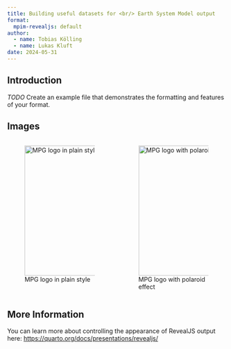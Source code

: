 ```yaml
---
title: Building useful datasets for <br/> Earth System Model output
format:
  mpim-revealjs: default
author:
  - name: Tobias Kölling
  - name: Lukas Kluft
date: 2024-05-31
---
```


## Introduction

*TODO* Create an example file that demonstrates the formatting and features of your format.

## Images

::::{.columns}
:::{.column}
![MPG logo in plain style](_extensions/mpim/MPG_Minerva_mpg-green.png){height=300px}
:::

:::{.column}
![MPG logo with polaroid effect](_extensions/mpim/MPG_Minerva_mpg-green.png){height=300px .polaroid}
:::

::::

## More Information

You can learn more about controlling the appearance of RevealJS output here: <https://quarto.org/docs/presentations/revealjs/>
